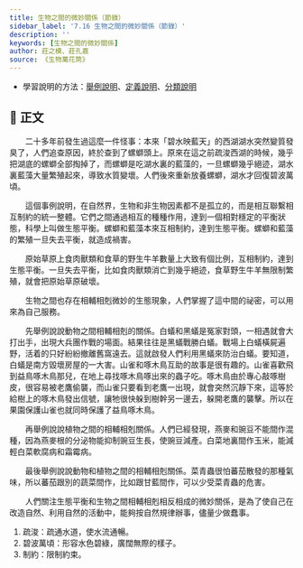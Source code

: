```yaml
---
title: 生物之間的微妙關係（節錄）
sidebar_label: '7.16 生物之間的微妙關係（節錄）'
description: ''
keywords: [生物之間的微妙關係]
author: 莊之模、莊孔嘉
source: 《生物萬花筒》
---
```


<YouWillLearn>

- 學習說明的方法：[舉例說明](/cheatsheet#說明手法-舉例)、[定義說明](/cheatsheet#說明手法-定義)、[分類說明](/cheatsheet#說明手法-分類)

</YouWillLearn>

## 📖 正文

<div className="main prose" data-paragraph="true">

　　二十多年前發生過這麼一件怪事：本來「碧水映藍天」的西湖湖水突然變質發臭了，人們追查原因，終於查到了螺螄頭上。原來在這之前<Annotate title="疏通水道，使水流通暢。">疏浚</Annotate>西湖的時候，幾乎把湖底的螺螄全部掏掉了，而螺螄是吃湖水裏的藍藻的，一旦螺螄幾乎絕迹，湖水裏藍藻大量繁殖起來，導致水質變壞。人們後來重新放養螺螄，湖水才回復<Annotate title="形容水色碧綠，廣闊無際的樣子。">碧波萬頃</Annotate>。

　　這個事例說明，在自然界，生物和非生物因素都不是孤立的，而是相互聯繫相互<Annotate title="限制約束。">制約</Annotate>的統一整體。它們之間通過相互的種種作用，達到一個相對穩定的平衡狀態，科學上叫做生態平衡。螺螄和藍藻本來互相制約，達到生態平衡。螺螄和藍藻的繁殖一旦失去平衡，就造成禍害。

　　原始草原上食肉獸類和食草的野生牛羊數量上大致有個比例，互相制約，達到生態平衡。一旦失去平衡，比如食肉獸類消亡到幾乎絕迹，食草野生牛羊無限制繁殖，就會把原始草原破壞。

　　生物之間也存在相輔相剋微妙的生態現象，人們掌握了這中間的祕密，可以用來為自己服務。

　　先舉例說說動物之間相輔相剋的關係。白蟻和黑蟻是冤家對頭，一相遇就會大打出手，出現大兵團作戰的場面。結果往往是黑蟻戰勝白蟻。戰場上白蟻橫屍遍野，活着的只好紛紛撤離舊窩遠去。這就啟發人們利用黑蟻來防治白蟻。要知道，白蟻是南方毀壞房屋的一大害。山雀和啄木鳥互助的故事是很有趣的。山雀喜歡飛到益鳥啄木鳥那兒，在地上尋找啄木鳥啄出來的蟲子吃。啄木鳥由於專心敲啄樹皮，很容易被老鷹偷襲，而山雀只要看到老鷹一出現，就會突然沉靜下來，這等於給樹上的啄木鳥發出信號，讓牠很快躲到樹幹另一邊去，躲開老鷹的襲擊。所以在果園保護山雀也就同時保護了益鳥啄木鳥。

　　再舉例說說植物之間的相輔相剋關係。人們已經發現，燕麥和豌豆不能間作混種，因為燕麥根的分泌物能抑制豌豆生長，使豌豆減產。白菜地裏間作玉米，能減輕白菜軟腐病和霜霉病。

　　最後舉例說說動物和植物之間的相輔相剋關係。菜青蟲很怕蕃茄散發的那種氣味，所以蕃茄跟別的蔬菜間作，比如跟甘藍間作，可以少受菜青蟲的危害。

　　人們關注生態平衡和生物之間相輔相剋相反相成的微妙關係，是為了使自己在改造自然、利用自然的活動中，能夠按自然規律辦事，儘量少做蠢事。

</div>

<Dictionary>
  <ol>
    <li>疏浚：疏通水道，使水流通暢。</li>
    <li>碧波萬頃：形容水色碧綠，廣闊無際的樣子。</li>
    <li>制約：限制約束。</li>
  </ol>
</Dictionary>

<!-- <ChallengeItem>
    <Quiz href="" />
    <Solution>
      <QuizAnswers />
    </Solution>
  </ChallengeItem> -->
  
<!-- <Challenges>
  <ChallengeItem>
    <Tabs>
      <TabItem value="內容討論" default>

1. 

    <Task>
        
    </Task>

</TabItem>

<TabItem value="作法討論">

1. 

    <Task></Task>

</TabItem>

</Tabs>

<NoSolution />

</ChallengeItem>

</Challenges> -->
